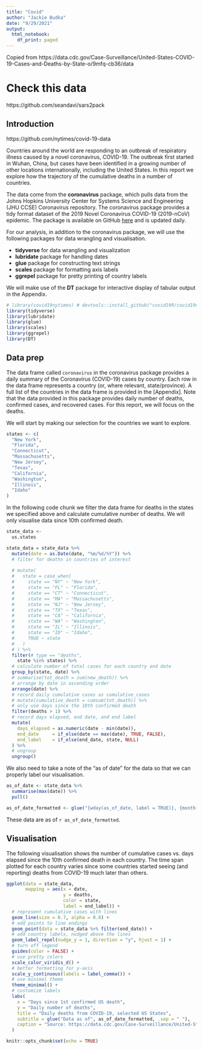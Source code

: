 ---
title: "Covid"
author: "Jackie Budka"
date: "9/29/2021"
output:
  html_notebook:
    df_print: paged
---
Copied from https://data.cdc.gov/Case-Surveillance/United-States-COVID-19-Cases-and-Deaths-by-State-o/9mfq-cb36/data


# Check this data
https://github.com/seandavi/sars2pack


## Introduction

https://github.com/nytimes/covid-19-data

Countries around the world are responding to an outbreak of respiratory illness caused by a novel coronavirus, COVID-19.
The outbreak first started in Wuhan, China, but cases have been identified in a growing number of other locations internationally, including the United States.
In this report we explore how the trajectory of the cumulative deaths in a number of countries.

The data come from the **coronavirus** package, which pulls data from the Johns Hopkins University Center for Systems Science and Engineering (JHU CCSE) Coronavirus repository.
The coronavirus package provides a tidy format dataset of the 2019 Novel Coronavirus COVID-19 (2019-nCoV) epidemic.
The package is available on GitHub [here](https://github.com/RamiKrispin/coronavirus) and is updated daily.

For our analysis, in addition to the coronavirus package, we will use the following packages for data wrangling and visualisation.

-   **tidyverse** for data wrangling and visualization
-   **lubridate** package for handling dates
-   **glue** package for constructing text strings
-   **scales** package for formatting axis labels
-   **ggrepel** package for pretty printing of country labels

We will make use of the **DT** package for interactive display of tabular output in the Appendix.

```{r load-packages, warning=FALSE, message=FALSE}
# library(covid19nytimes) # devtools::install_github("covid19R/covid19nytimes")
library(tidyverse)
library(lubridate)
library(glue)
library(scales)
library(ggrepel)
library(DT)
```

## Data prep

The data frame called `coronavirus` in the coronavirus package provides a daily summary of the Coronavirus (COVID-19) cases by country.
Each row in the data frame represents a country (or, where relevant, state/province).
A full list of the countries in the data frame is provided in the [Appendix].
Note that the data provided in this package provides daily number of deaths, confirmed cases, and recovered cases.
For this report, we will focus on the deaths.

We will start by making our selection for the countries we want to explore.

```{r select-states}
states <- c(
  "New York",
  "Florida",
  "Connecticut",
  "Massachusetts",
  "New Jersey",
  "Texas",
  "California",
  "Washington",
  "Illinois",
  "Idaho"
)
```
In the following code chunk we filter the data frame for deaths in the states we specified above and calculate cumulative number of deaths.
We will only visualise data since 10th confirmed death.

```{r prep-state-data}
state_data <-
  us.states

state_data = state_data %>%
  mutate(date = as.Date(date, "%m/%d/%Y")) %>%
  # filter for deaths in countries of interest
  
  # mutate(
  #   state = case_when(
  #     state == "NY" ~ "New York",
  #     state == "FL" ~ "Florida",
  #     state == "CT" ~ "Connecticut",
  #     state == "MA" ~ "Massachusetts",
  #     state == "NJ" ~ "New Jersey",
  #     state == "TX" ~ "Texas",
  #     state == "CA" ~ "California",
  #     state == "WA" ~ "Washington",
  #     state == "IL" ~ "Illinois",
  #     state == "ID" ~ "Idaho",
  #     TRUE ~ state
  #   )
  # ) %>%
  filter(# type == "deaths",
    state %in% states) %>%
  # calculate number of total cases for each country and date
  group_by(state, date) %>%
  # summarise(tot_death = sum(new_death)) %>%
  # arrange by date in ascending order
  arrange(date) %>%
  # record daily cumulative cases as cumulative_cases
  # mutate(cumulative_death = cumsum(tot_death)) %>%
  # only use days since the 10th confirmed death
  filter(deaths > 1) %>%
  # record days elapsed, end date, and end label
  mutate(
    days_elapsed = as.numeric(date - min(date)),
    end_date     = if_else(date == max(date), TRUE, FALSE),
    end_label    = if_else(end_date, state, NULL)
  ) %>%
  # ungroup
  ungroup()
```

We also need to take a note of the "as of date" for the data so that we can properly label our visualisation.

```{r record-as-of-date}
as_of_date <- state_data %>% 
  summarise(max(date)) %>% 
  pull()

as_of_date_formatted <- glue("{wday(as_of_date, label = TRUE)}, {month(as_of_date, label = TRUE)} {day(as_of_date)}, {year(as_of_date)}")
```

These data are as of `r as_of_date_formatted`.

## Visualisation

The following visualisation shows the number of cumulative cases vs. days elapsed since the 10th confirmed death in each country.
The time span plotted for each country varies since some countries started seeing (and reporting) deaths from COVID-19 much later than others.

```{r visualise, warning=FALSE}
ggplot(data = state_data,
       mapping = aes(x = date, 
                     y = deaths, 
                     color = state, 
                     label = end_label)) +
  # represent cumulative cases with lines
  geom_line(size = 0.7, alpha = 0.8) +
  # add points to line endings
  geom_point(data = state_data %>% filter(end_date)) +
  # add country labels, nudged above the lines
  geom_label_repel(nudge_y = 1, direction = "y", hjust = 1) + 
  # turn off legend
  guides(color = FALSE) +
  # use pretty colors
  scale_color_viridis_d() +
  # better formatting for y-axis
  scale_y_continuous(labels = label_comma()) +
  # use minimal theme
  theme_minimal() +
  # customize labels
  labs(
    x = "Days since 1st confirmed US death",
    y = "Daily number of deaths",
    title = "Daily deaths from COVID-19, selected US States",
    subtitle = glue("Data as of", as_of_date_formatted, .sep = " "),
    caption = "Source: https://data.cdc.gov/Case-Surveillance/United-States-COVID-19-Cases-and-Deaths-by-State-o/9mfq-cb36/data"
  )
```




```{r setup, include=FALSE}
knitr::opts_chunk$set(echo = TRUE)
```


